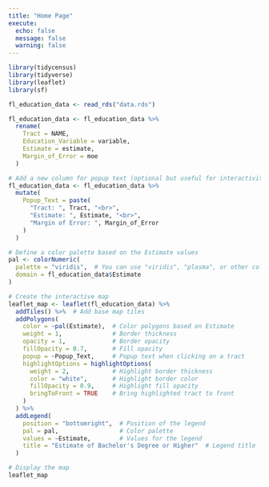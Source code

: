 ```yaml
---
title: "Home Page"
execute:
  echo: false
  message: false
  warning: false
---
```


```r
library(tidycensus)
library(tidyverse)
library(leaflet)
library(sf)

fl_education_data <- read_rds("data.rds")
```

```r
fl_education_data <- fl_education_data %>%
  rename(
    Tract = NAME,
    Education_Variable = variable,
    Estimate = estimate,
    Margin_of_Error = moe
  )

# Add a new column for popup text (optional but useful for interactivity)
fl_education_data <- fl_education_data %>%
  mutate(
    Popup_Text = paste(
      "Tract: ", Tract, "<br>",
      "Estimate: ", Estimate, "<br>",
      "Margin of Error: ", Margin_of_Error
    )
  )
```

```r
# Define a color palette based on the Estimate values
pal <- colorNumeric(
  palette = "viridis",  # You can use "viridis", "plasma", or other color schemes
  domain = fl_education_data$Estimate
)

# Create the interactive map
leaflet_map <- leaflet(fl_education_data) %>%
  addTiles() %>%  # Add base map tiles
  addPolygons(
    color = ~pal(Estimate),  # Color polygons based on Estimate
    weight = 1,              # Border thickness
    opacity = 1,             # Border opacity
    fillOpacity = 0.7,       # Fill opacity
    popup = ~Popup_Text,     # Popup text when clicking on a tract
    highlightOptions = highlightOptions(
      weight = 2,            # Highlight border thickness
      color = "white",       # Highlight border color
      fillOpacity = 0.9,     # Highlight fill opacity
      bringToFront = TRUE    # Bring highlighted tract to front
    )
  ) %>%
  addLegend(
    position = "bottomright",  # Position of the legend
    pal = pal,                 # Color palette
    values = ~Estimate,        # Values for the legend
    title = "Estimate of Bachelor's Degree or Higher"  # Legend title
  )

# Display the map
leaflet_map
```





